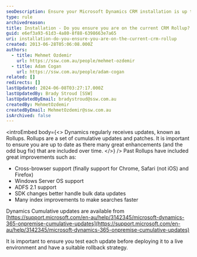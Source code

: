 ```yaml
---
seoDescription: Ensure your Microsoft Dynamics CRM installation is up to date with current rollups and updates for faster searches, improved support, and bug fixes.
type: rule
archivedreason:
title: Installation - Do you ensure you are on the current CRM Rollup?
guid: e6ef3a93-61d3-4a80-8f88-6398663e7a65
uri: installation-do-you-ensure-you-are-on-the-current-crm-rollup
created: 2013-06-28T05:06:08.000Z
authors:
  - title: Mehmet Ozdemir
    url: https://ssw.com.au/people/mehmet-ozdemir
  - title: Adam Cogan
    url: https://ssw.com.au/people/adam-cogan
related: []
redirects: []
lastUpdated: 2024-06-08T03:27:17.000Z
lastUpdatedBy: Brady Stroud [SSW]
lastUpdatedByEmail: bradystroud@ssw.com.au
createdBy: MehmetOzdemir
createdByEmail: MehmetOzdemir@ssw.com.au
isArchived: false
---
```


<introEmbed
  body={<>
Dynamics regularly receives updates, known as Rollups. Rollups are a set of cumulative updates and patches. It is important to ensure you are up to date as there many great enhancements (and the odd bug fix) that are included over time.
  </>}
/>
Past Rollups have included great improvements such as:

- Cross-browser support (finally support for Chrome, Safari (not iOS) and Firefox)
- Windows Server OS support
- ADFS 2.1 support
- SDK changes better handle bulk data updates
- Many index improvements to make searches faster

Dynamics Cumulative updates are available from [https://support.microsoft.com/en-au/help/3142345/microsoft-dynamics-365-onpremise-cumulative-updates](https://support.microsoft.com/en-au/help/3142345/microsoft-dynamics-365-onpremise-cumulative-updates)

It is important to ensure you test each update before deploying it to a live environment and have a suitable rollback strategy.
